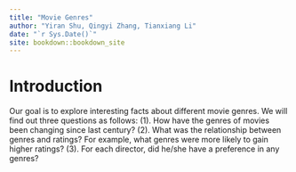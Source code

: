 ```yaml
--- 
title: "Movie Genres"
author: "Yiran Shu, Qingyi Zhang, Tianxiang Li"
date: "`r Sys.Date()`"
site: bookdown::bookdown_site
---
```


# Introduction

Our goal is to explore interesting facts about different movie genres.
We will find out three questions as follows:
(1). How have the genres of movies been changing since last century?
(2). What was the relationship between genres and ratings? For example, what genres were more likely to gain higher ratings?
(3). For each director, did he/she have a preference in any genres?

